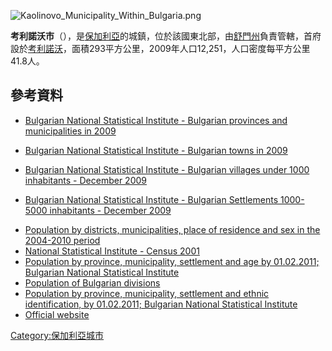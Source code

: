 [[Image:Kaolinovo_Municipality_Within_Bulgaria.png|right]]
{{Coord|43|35|N|27|5|E|display=title}}

'''考利諾沃市'''（{{lang-bg|Каолиново}}），是[[保加利亞|保加利亞]]的城鎮，位於該國東北部，由[[舒門州|舒門州]]負責管轄，首府設於[[考利諾沃|考利諾沃]]，面積293平方公里，2009年人口12,251，人口密度每平方公里41.8人。

==參考資料==
*{{en icon}} [http://www.nsi.bg/otrasalen.php?otr=53&a1=1583&a2=1584&a3=1585#cont Bulgarian National Statistical Institute - Bulgarian provinces and municipalities in 2009] {{Wayback|url=http://www.nsi.bg/otrasalen.php?otr=53&a1=1583&a2=1584&a3=1585#cont |date=20101113165626 }}
*{{en icon}} [http://www.nsi.bg/otrasalen.php?otr=53&a1=1583&a2=1584&a3=1588#cont Bulgarian National Statistical Institute - Bulgarian towns in 2009] {{Wayback|url=http://www.nsi.bg/otrasalen.php?otr=53&a1=1583&a2=1584&a3=1588#cont |date=20101113165731 }}
*{{en icon}} [http://www.nsi.bg/nrnm/index.php?ezik=en&f=8&s=1&date=29.12.2010&e=1&s1=4&c1=2&a1=1000&c=0 Bulgarian National Statistical Institute - Bulgarian villages under 1000 inhabitants - December 2009] {{Wayback|url=http://www.nsi.bg/nrnm/index.php?ezik=en&f=8&s=1&date=29.12.2010&e=1&s1=4&c1=2&a1=1000&c=0 |date=20171110031811 }}
*{{en icon}} [http://www.nsi.bg/nrnm/index.php?ezik=en&f=8&s=1&date=29.12.2010&e=1&s1=4&c1=3&a1=1000&c=1&s2=4&c2=2&a2=5000 Bulgarian National Statistical Institute - Bulgarian Settlements 1000-5000 inhabitants - December 2009] {{Wayback|url=http://www.nsi.bg/nrnm/index.php?ezik=en&f=8&s=1&date=29.12.2010&e=1&s1=4&c1=3&a1=1000&c=1&s2=4&c2=2&a2=5000 |date=20171110031803 }}
*[http://www.nsi.bg/ORPDOCS/Pop_6.1.1_Pop_DR_EN.xls Population by districts, municipalities, place of residence and sex in the 2004-2010 period] {{Wayback|url=http://www.nsi.bg/ORPDOCS/Pop_6.1.1_Pop_DR_EN.xls |date=20120430082015 }}
*[http://www.nsi.bg/Census_e/PopObsht.htm National Statistical Institute - Census 2001] {{Wayback|url=http://www.nsi.bg/Census_e/PopObsht.htm |date=20160304060527 }}
*[http://www.nsi.bg/ORPDOCS/Census2011_1.pop_by_age.xls Population by province, municipality, settlement and age by 01.02.2011; Bulgarian National Statistical Institute] {{WebCite|url=https://www.webcitation.org/6Irx9OSLX?url=http://www.nsi.bg/ORPDOCS/Census2011_1.pop_by_age.xls |date=20130814153139 |dateformat=iso }}
*[http://pop-stat.mashke.org/bulgaria-division.htm Population of Bulgarian divisions] {{Wayback|url=http://pop-stat.mashke.org/bulgaria-division.htm |date=20171113015521 }}
*[http://www.nsi.bg/ORPDOCS/Census2011_4.pop_by_ethnos.xls Population by province, municipality, settlement and ethnic identification, by 01.02.2011; Bulgarian National Statistical Institute] {{WebCite|url=https://www.webcitation.org/6Fdhrysbu?url=http://www.nsi.bg/ORPDOCS/Census2011_4.pop_by_ethnos.xls |date=20130405000413 |dateformat=iso }} {{bg icon}}
* [http://www.kaolinovo.bg/ Official website] {{bg icon}}

{{Bulgaria-geo-stub}}
[[Category:保加利亞城市|Category:保加利亞城市]]